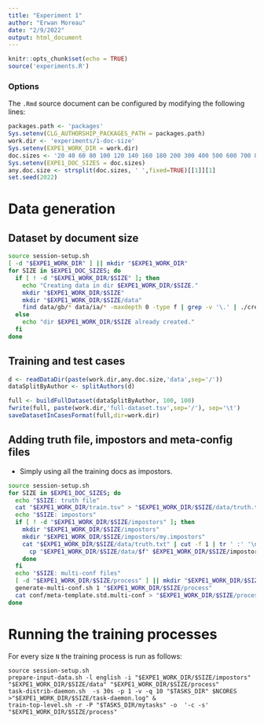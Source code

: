 ```yaml
---
title: "Experiment 1"
author: "Erwan Moreau"
date: "2/9/2022"
output: html_document
---
```


```r
knitr::opts_chunk$set(echo = TRUE)
source('experiments.R')
```

### Options

The `.Rmd` source document can be configured by modifying the following lines:

```r
packages.path <- 'packages'
Sys.setenv(CLG_AUTHORSHIP_PACKAGES_PATH = packages.path)
work.dir <- 'experiments/1-doc-size'
Sys.setenv(EXPE1_WORK_DIR = work.dir)
doc.sizes <- '20 40 60 80 100 120 140 160 180 200 300 400 500 600 700 800 900 1000'
Sys.setenv(EXPE1_DOC_SIZES = doc.sizes)
any.doc.size <- strsplit(doc.sizes, ' ',fixed=TRUE)[[1]][1]
set.seed(2022)
```


# Data generation

## Dataset by document size

```bash
source session-setup.sh
[ -d "$EXPE1_WORK_DIR" ] || mkdir "$EXPE1_WORK_DIR"
for SIZE in $EXPE1_DOC_SIZES; do
  if [ ! -d "$EXPE1_WORK_DIR/$SIZE" ]; then 
    echo "Creating data in dir $EXPE1_WORK_DIR/$SIZE."
    mkdir "$EXPE1_WORK_DIR/$SIZE"
    mkdir "$EXPE1_WORK_DIR/$SIZE/data"
    find data/gb/* data/ia/* -maxdepth 0 -type f | grep -v '\.' | ./create-snippets-dataset.sh $SIZE "$EXPE1_WORK_DIR/$SIZE/data"
  else
    echo "dir $EXPE1_WORK_DIR/$SIZE already created."
  fi
done
```


## Training and test cases

```r
d <- readDataDir(paste(work.dir,any.doc.size,'data',sep='/'))
dataSplitByAuthor <- splitAuthors(d)
```

```r
full <- buildFullDataset(dataSplitByAuthor, 100, 100)
fwrite(full, paste(work.dir,'full-dataset.tsv',sep='/'), sep='\t')
saveDatasetInCasesFormat(full,dir=work.dir)
```

## Adding truth file, impostors and meta-config files

- Simply using all the training docs as impostors.

```bash
source session-setup.sh
for SIZE in $EXPE1_DOC_SIZES; do
  echo "$SIZE: truth file"
  cat "$EXPE1_WORK_DIR/train.tsv" > "$EXPE1_WORK_DIR/$SIZE/data/truth.txt"
  echo "$SIZE: impostors"
  if [ ! -d "$EXPE1_WORK_DIR/$SIZE/impostors" ]; then
    mkdir "$EXPE1_WORK_DIR/$SIZE/impostors"
    mkdir "$EXPE1_WORK_DIR/$SIZE/impostors/my.impostors"
    cat "$EXPE1_WORK_DIR/$SIZE/data/truth.txt" | cut -f 1 | tr ' :' '\n\n'  | sort -u | while read f; do 
      cp "$EXPE1_WORK_DIR/$SIZE/data/$f" $EXPE1_WORK_DIR/$SIZE/impostors/my.impostors/$f.txt
    done
  fi
  echo "$SIZE: multi-conf files"
  [ -d "$EXPE1_WORK_DIR/$SIZE/process" ] || mkdir "$EXPE1_WORK_DIR/$SIZE/process"
  generate-multi-conf.sh 1 "$EXPE1_WORK_DIR/$SIZE/process"
  cat conf/meta-template.std.multi-conf > "$EXPE1_WORK_DIR/$SIZE/process/meta-template.multi-conf"
done
```

# Running the training processes

For every size `N` the training process is run as follows: 

```
source session-setup.sh
prepare-input-data.sh -l english -i "$EXPE1_WORK_DIR/$SIZE/impostors" "$EXPE1_WORK_DIR/$SIZE/data" "$EXPE1_WORK_DIR/$SIZE/process"
task-distrib-daemon.sh  -s 30s -p 1 -v -q 10 "$TASKS_DIR" $NCORES >"$EXPE1_WORK_DIR/$SIZE/task-daemon.log" &
train-top-level.sh -r -P "$TASKS_DIR/mytasks" -o  '-c -s' "$EXPE1_WORK_DIR/$SIZE/process"
```
